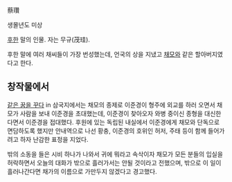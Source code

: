 蔡瓚

생몰년도 미상

[[후한]] 말의 인물. 자는 무규(茂珪).

후한 말에 여러 채씨들이 가장 번성했는데, 언국의 상을 지냈고 [[채모]]와 같은 할아버지였다고 한다.

== 창작물에서 ==
[[같은 꿈을 꾸다]] in 삼국지에서는 채모의 종제로 이준경이 형주에 외교를 하러 오면서 채모가 사람을 보내 이준경을 초대했는데, 이준경이 찾아오자 와병 중이신 종형을 대신한다면서 이준경을 접대했다. 후원에 있는 독립된 내실에서 이준경에게 채모와 단독으로 면담하도록 했지만 안내역으로 나선 황충, 이준경의 호위인 허저, 주태 등이 함께 들어가려고 하자 난감한 표정을 지었다.

밖의 소동을 들은 시비 하나가 나와서 귀에 뭐라고 속삭이자 채모가 모든 분들의 입실을 허락하면서 오늘의 대화가 밖으로 흘러가서는 안될 것이라고 전했으며, 밖으로 이 일이 흘러나간다면 채가의 이름으로 가만두지 않겠다고 경고했다.
